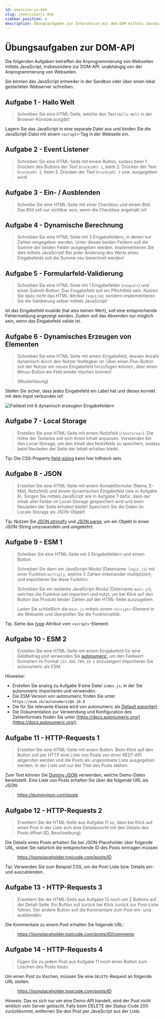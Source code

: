 ```yaml
---
id: exercise-js-dom
slug: /exercise/js-dom
sidebar_position: 4
description: Übungsaufgaben zur Interaktion mit dem DOM mittels JavaScript
---
```



# Übungsaufgaben zur DOM-API

Die folgenden Aufgaben betreffen die Anprogrammierung von Webseiten mittels JavaScript,
insbesondere zur DOM-API. 
unabhängig von der Anprogrammierung von Webseiten.

Sie können das JavaScript entweder in der Sandbox oder über einen lokal gestarteten
Webserver schreiben.  

## Aufgabe 1 - Hallo Welt

> Schreiben Sie eine HTML-Seite, welche den Text `Hallo Welt` in der Browser-Konsole
> ausgibt!

Lagern Sie das JavaScript in eine separate Datei aus und binden Sie die
JavaScript-Datei mit einem `<script>`-Tag in der Webseite ein.

## Aufgabe 2 - Event Listener

> Schreiben Sie eine HTML-Seite mit einem Button, sodass beim 1. Drücken des Buttons
> der Text `Druckzahl 1`, beim 2. Drücken der Text `Druckzahl 2`, beim 3. Drücken
> der Text `Druckzahl 3` usw. ausgegeben wird!

## Aufgabe 3 - Ein- / Ausblenden

> Schreibe Sie eine HTML-Seite mit einer Checkbox und einem Bild. Das Bild
> soll nur sichtbar sein, wenn die Checkbox angehakt ist!

## Aufgabe 4 - Dynamische Berechnung

> Schreiben Sie eine HTML-Seite mit 3 Eingabefeldern, in denen nur Zahlen eingegeben werden.
> Unter diesen beiden Feldern soll die Summe der beiden Felder ausgegeben werden.
> Implementieren Sie dies mittels JavaScript! Bei jeder Änderung des Werts eines
> Eingabefelds soll die Summe neu berechnet werden!

## Aufgabe 5 - Formularfeld-Validierung

> Schreiben Sie eine HTML-Seite mit 1 Eingabefelder (`<input>`) und einen Submit-Button.
> Das Eingabefeld soll ein Pflichtfeld sein. Nutzen Sie dazu nicht das HTML-Attribut
> `required`, sondern implementieren Sie die Validierung selber mittels JavaScript!

Ist das Eingabefeld invalide (hat also keinen Wert), soll eine entsprechende Fehlermeldung
angezeigt werden. Zudem soll das Absenden nur möglich sein, wenn das Eingabefeld
valide ist.

## Aufgabe 6 - Dynamisches Erzeugen von Elementen

> Schreiben Sie eine HTML-Seite mit einem Eingabefeld, dessen Anzahl dynamisch
> durch den Nutzer festlegbar ist. Über einen Plus-Button soll der Nutzer
> ein neues Eingabefeld hinzufügen können, über einen Minus-Button ein Feld
> wieder löschen können!
>
> <Link to="/sandbox?snippet=exercise/dyn-inputs" target="_blank" rel="noopener noreferrer">(Musterlösung)</Link>

Stellen Sie sicher, dass jedes Eingabefeld ein Label hat und dieses korrekt
mit dem Input verbunden ist!

![Fieldset mit 6 dynamisch erzeugten Eingabefeldern](/img/exercise/dyn-inputs.png)

## Aufgabe 7 - Local Storage

> Erstellen Sie eine HTML-Seite mit einem Notizfeld (`<textarea>`). Die Höhe
> der Textarea soll sich ihrem Inhalt anpassen. Verwenden Sie den Local-Storage,
> um den Inhalt des Notizfelds zu speichern, sodass beim Neuladen der Seite
> der Inhalt erhalten bleibt.

Tip: Die CSS-Property [field-sizing](https://developer.mozilla.org/en-US/docs/Web/CSS/field-sizing)
kann hier hilfreich sein.

## Aufgabe 8 - JSON

> Erstellen Sie eine HTML-Seite mit einem Kontaktformular (Name, E-Mail, Notizfeld)
> und einem dynamischen Eingabefeld (wie in Aufgabe 6). Sorgen Sie mittels JavaScript
> wie in Aufgabe 7 dafür, dass der Inhalt aller Felder im Local-Storage gespeichert
> wird und beim Neuladen der Seite erhalten bleibt! Speichern Sie die Daten im Locale-Storage
> als JSON-Objekt!

Tip: Nutzen Sie [JSON.stringify](https://developer.mozilla.org/en-US/docs/Web/JavaScript/Reference/Global_Objects/JSON/stringify)
und [JSON.parse](https://developer.mozilla.org/en-US/docs/Web/JavaScript/Reference/Global_Objects/JSON/parse),
um ein Objekt in einen JSON-String umzuwandeln und umgekehrt.

## Aufgabe 9 - ESM 1

> Scheiben Sie eine HTML-Seite mit 2 Eingabefeldern und einem Button.
> 
> Schreiben Sie dann ein JavaScript-Modul (Dateiname: `logic.js`) mit einer Funktion
> `multiply`, welche 2 Zahlen miteinander multipliziert, und exportieren Sie diese Funktion.
>
> Schreiben Sie ein weiteres JavaScript-Modul (Dateiname `main.js`), welches
> die Funktion `add` importiert und nutzt, um bei Klick auf den Button das
> Produkt beider Zahlen auf der HTML-Seite auszugeben.
>
> Laden Sie schließlich die `main.js` mittels einem `<script>`-Element in die
> Webseite und überprüfen Sie die Funktionalität.

Tip. Siehe das [type](https://developer.mozilla.org/en-US/docs/Web/HTML/Reference/Elements/script/type)-Attribut vom `<script>`-Element.

## Aufgabe 10 - ESM 2

> Erstellen Sie eine HTML-Seite mit einem Eingabefeld für eine Geldbetrag und
> verwenden Sie [autonumeric](https://autonumeric.org/), um den Feldwert
> formatiert im Format `123.456.789,19 €` anzuzeigen! Importieren Sie autonumeric als ESM.

Hinweise:

- Erstellen Sie analog zu Aufgabe 9 eine Datei `index.js`, in der Sie autonumeric importieren und verwenden.
- Die ESM-Version von autonumeric finden Sie unter `https://esm.sh/autonumeric@4.10.8`
- Die für Sie relevante Klasse wird von autonumeric als [Default exportiert](https://developer.mozilla.org/en-US/docs/Web/JavaScript/Reference/Statements/import#default_import).
- Die Dokumentation zur Verwendung und Konfiguration des Zahlenformats
  finden Sie unter [https://docs.autonumeric.org/](https://docs.autonumeric.org/).

## Aufgabe 11 - HTTP-Requests 1

> Erstellen Sie eine HTML-Seite mit einem Button. Beim Klick auf den Button
> soll per HTTP eine Liste von Posts von einer REST-API abgerufen werden und
> die Posts als ungeordnete Liste ausgegeben werden. In der Liste soll nur
> der Titel des Posts stehen.

Zum Test können Sie [Dummy JSON](https://dummyjson.com) verwenden,
welche Demo-Daten bereitstellt. Eine Liste von Posts erhalten Sie über die folgende
URL als JSON:

> https://dummyjson.com/posts

## Aufgabe 12 - HTTP-Requests 2

> Erweitern Sie die HTML-Seite aus Aufgabe 11 so, dass bei Klick auf einen Post
> in der Liste sich eine Detailansicht mit den Details des Posts öffnet (ID, Beschreibung).

Die Details eines Posts erhalten Sie bei JSON-Placeholder über folgende URL, wobei
Sie natürlich die entsprechende ID des Posts eintragen müssen

> https://jsonplaceholder.typicode.com/posts/ID

Tip: Verwenden Sie zum Beispiel CSS, um die Post-Liste bzw. Details ein- und auszublenden.

## Aufgabe 13 - HTTP-Requests 3

> Erweitern Sie die HTML-Seite aus Aufgabe 12 noch um 2 Buttons auf der Detail-Seite.
> Ein Button soll zurück bei Klick zurück zur Post-Liste führen. Der andere
> Button soll die Kommentare zum Post ein- und ausblenden.

Die Kommentare zu einem Post erhalten Sie folgende URL:

> https://jsonplaceholder.typicode.com/posts/ID/comments

## Aufgabe 14 - HTTP-Requests 4

> Fügen Sie zu jedem Post aus Aufgabe 11 noch einen Button zum Löschen des Posts hinzu.

Um einen Post zu löschen, müssen Sie eine `DELETE`-Request an folgende URL stellen:

> https://jsonplaceholder.typicode.com/posts/ID

Hinweis: Das es sich nur um eine Demo-API handelt, wird der Post nicht wirklich
vom Server gelöscht. Falls beim DELETE der Status-Code 200 zurückkommt, entfernen
Sie den Post per JavaScript aus der Liste. 